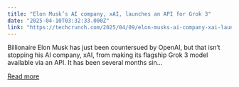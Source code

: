 ```yaml
---
title: "Elon Musk’s AI company, xAI, launches an API for Grok 3"
date: "2025-04-10T03:32:33.000Z"
link: "https://techcrunch.com/2025/04/09/elon-musks-ai-company-xai-launches-an-api-for-grok-3/"
---
```


Billionaire Elon Musk has just been countersued by OpenAI, but that isn&#8217;t stopping his AI company, xAI, from making its flagship Grok 3 model available via an API. It has been several months sin...

[Read more](https://techcrunch.com/2025/04/09/elon-musks-ai-company-xai-launches-an-api-for-grok-3/)
